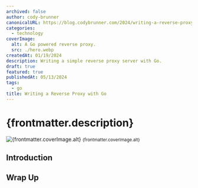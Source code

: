 ```yaml
---
archived: false
author: cody-brunner
canonicalURL: https://blog.codybrunner.com/2024/writing-a-reverse-proxy-with-go
categories:
  - technology
coverImage:
  alt: A Go powered reverse proxy.
  src: ./hero.webp
createdAt: 01/19/2024
description: Writing a simple reverse proxy server with Go.
draft: true
featured: true
publishedAt: 05/13/2024
tags:
  - go
title: Writing a Reverse Proxy with Go
---
```



# {frontmatter.description}

<div class='flex flex-col items-center gap-2'>
	<Image
		alt={frontmatter.coverImage.alt}
		class='object-cover'
		fetchpriority='high'
		height={400}
		quality={100}
		src={heroImage}
		width={800}
	/>
	<small>{frontmatter.coverImage.alt}</small>
</div>

## Introduction

## Wrap Up

<Signature />
